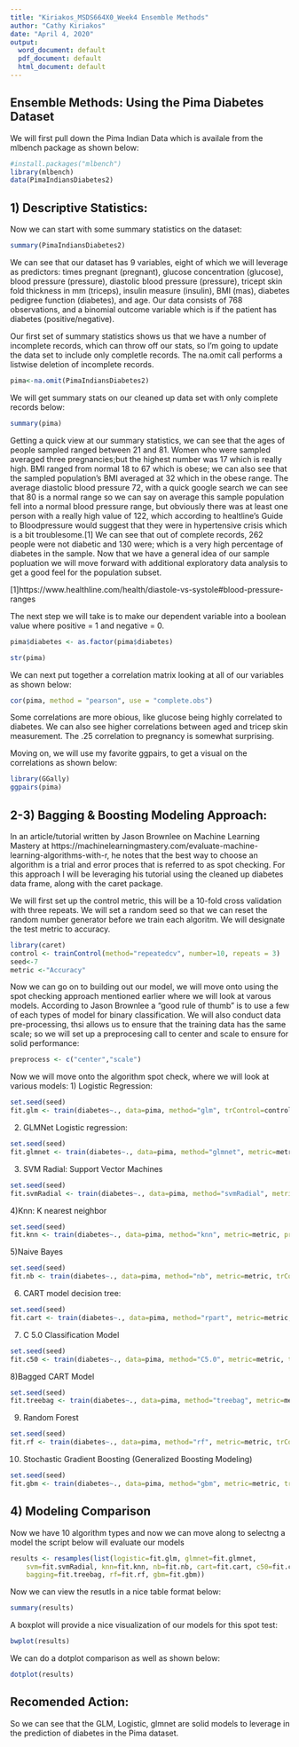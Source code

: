 ---
title: "Kiriakos_MSDS664X0_Week4 Ensemble Methods"
author: "Cathy Kiriakos"
date: "April 4, 2020"
output:
  word_document: default
  pdf_document: default
  html_document: default
---
## Ensemble Methods:  Using the Pima Diabetes Dataset 
We will first pull down the Pima Indian Data which is availale from the mlbench package as shown below: 
```{r,pima}
#install.packages("mlbench")
library(mlbench)
data(PimaIndiansDiabetes2)
```
## 1) Descriptive Statistics: 
Now we can start with some summary statistics on the dataset: 
```{r desc, fig.show='asis'}
summary(PimaIndiansDiabetes2)
```
We can see that our dataset has 9 variables, eight of which we will leverage as predictors: times pregnant (pregnant), glucose concentration (glucose), blood pressure (pressure), diastolic blood pressure (pressure), tricept skin fold thickness in mm (triceps), insulin measure (insulin), BMI (mas), diabetes pedigree function (diabetes), and age. Our data consists of 768 observations, and a binomial outcome variable which is if the patient has diabetes (positive/negative).

Our first set of summary statistics shows us that we have a number of incomplete records, which can throw off our stats, so I'm going to update the data set to include only completle records.  The na.omit call performs a listwise deletion of incomplete records. 
```{r,cleandata}
pima<-na.omit(PimaIndiansDiabetes2)
```
We will get summary stats on our cleaned up data set with only complete records below: 
```{r,summarystats}
summary(pima)
```
Getting a quick view at our summary statistics, we can see that the ages of people sampled ranged between 21 and 81. Women who were sampled averaged three pregnancies;but the highest number was 17 which is really high. BMI ranged from normal 18 to 67 which is obese; we can also see that the sampled population's BMI averaged at 32 which in the obese range.  The average diastolic blood pressure 72, with a quick google search we can see that 80 is a normal range so we can say on average this sample population fell into a normal blood pressure range, but obviously there was at least one person with a really high value of 122, which according to healtline's Guide to Bloodpressure would suggest that they were in hypertensive crisis which is a bit troublesome.[1] We can see that out of complete records, 262 people were not diabetic and 130 were; which is a very high percentage of diabetes in the sample.  Now that we have a general idea of our sample popluation we will move forward with additional exploratory data analysis to get a good feel for the population subset.

[1]https://www.healthline.com/health/diastole-vs-systole#blood-pressure-ranges

The next step we will take is to make our dependent variable into a boolean value where positive = 1 and negative = 0.
```{r,xAsFactor}
pima$diabetes <- as.factor(pima$diabetes)
```
```{r}
str(pima)
```
We can next put together a correlation matrix looking at all of our variables as shown below: 
```{r, corr, eval=FALSE}
cor(pima, method = "pearson", use = "complete.obs")
```
Some correlations are more obious, like glucose being highly correlated to diabetes.  We can also see higher correlations between aged and tricep skin measurement. The .25 correlation to pregnancy is somewhat surprising. 

Moving on, we will use my favorite ggpairs, to get a visual on the correlations as shown below: 
```{r,ggpairs}
library(GGally)
ggpairs(pima)
```
## 2-3) Bagging & Boosting Modeling Approach: 
In an article/tutorial written by Jason Brownlee on Machine Learning Mastery at https://machinelearningmastery.com/evaluate-machine-learning-algorithms-with-r, he notes that the best way to choose an algorithm is a trial and error proces that is referred to as spot checking.  For this approach I will be leveraging his tutorial using the cleaned up diabetes data frame, along with the caret package.  

We will first set up the control metric, this will be a  10-fold cross validation with three repeats.  We will set a random seed so that we can reset the random number generator before we train each algoritm.  We will designate the test metric to accuracy. 
```{r,test}
library(caret)
control <- trainControl(method="repeatedcv", number=10, repeats = 3)
seed<-7
metric <-"Accuracy"
```
Now we can go on to building out our model, we will move onto using the spot checking approach mentioned earlier where we will look at varous models.  According to Jason Brownlee a "good rule of thumb" is to use a few of each types of model for binary classification.  We will also conduct data pre-processing, thsi allows us to ensure that the training data has the same scale; so we will set up a preprocesing call to center and scale to ensure for solid performance: 
```{r, preprocess}
preprocess <- c("center","scale")
```
Now we will move onto the algorithm spot check, where we will look at various models: 
1) Logistic Regression:
```{r,spot1}
set.seed(seed)
fit.glm <- train(diabetes~., data=pima, method="glm", trControl=control)
```
2) GLMNet Logistic regression: 
```{r, glmnet}
set.seed(seed)
fit.glmnet <- train(diabetes~., data=pima, method="glmnet", metric=metric, preProc=c("center", "scale"), trControl=control)
```
3) SVM Radial: Support Vector Machines
```{r, SVM}
set.seed(seed)
fit.svmRadial <- train(diabetes~., data=pima, method="svmRadial", metric=metric, preProc=c("center", "scale"), trControl=control, fit=FALSE)
```
4)Knn: K nearest neighbor
```{r,knn}
set.seed(seed)
fit.knn <- train(diabetes~., data=pima, method="knn", metric=metric, preProc=c("center", "scale"), trControl=control)
```
5)Naive Bayes 
```{r,NaiveBayes, include=FALSE, eval=FALSE}
set.seed(seed)
fit.nb <- train(diabetes~., data=pima, method="nb", metric=metric, trControl=control)
```
6) CART model decision tree: 
```{r, cart}
set.seed(seed)
fit.cart <- train(diabetes~., data=pima, method="rpart", metric=metric, trControl=control)
```
7) C 5.0 Classification Model
```{r, C5.0, include=FALSE, eval=FALSE}
set.seed(seed)
fit.c50 <- train(diabetes~., data=pima, method="C5.0", metric=metric, trControl=control)
```
8)Bagged CART Model 
```{r, BaggedCART}
set.seed(seed)
fit.treebag <- train(diabetes~., data=pima, method="treebag", metric=metric, trControl=control)
```
9) Random Forest
```{r,RandomForest}
set.seed(seed)
fit.rf <- train(diabetes~., data=pima, method="rf", metric=metric, trControl=control)
```
10) Stochastic Gradient Boosting (Generalized Boosting Modeling)
```{r,SGB}
set.seed(seed)
fit.gbm <- train(diabetes~., data=pima, method="gbm", metric=metric, trControl=control, verbose=FALSE)
```
## 4) Modeling Comparison
Now we have 10 algorithm types and now we can move along to selectng a model the script below will evaluate our models
```{r,resultAnal,eval=FALSE}
results <- resamples(list(logistic=fit.glm, glmnet=fit.glmnet,
	svm=fit.svmRadial, knn=fit.knn, nb=fit.nb, cart=fit.cart, c50=fit.c50,
	bagging=fit.treebag, rf=fit.rf, gbm=fit.gbm))
```
Now we can view the resutls in a nice table format below: 
```{r,resTable,eval=FALSE, fig.show='asis'}
summary(results)
```
A boxplot will provide a nice visualization of our models for this spot test: 
```{r,boxplot,eval=FALSE, fig.show='asis'}
bwplot(results)
```
We can do a dotplot comparison as well as shown below: 
```{r, dotplot,eval=FALSE, fig.show='asis'}
dotplot(results)
```

## Recomended Action: 
So we can see that the GLM, Logistic, glmnet are solid models to leverage in the prediction of diabetes in the Pima dataset. 

